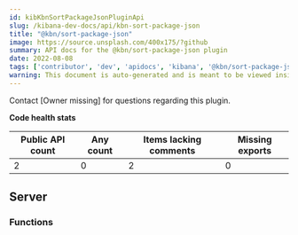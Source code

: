 ```yaml
---
id: kibKbnSortPackageJsonPluginApi
slug: /kibana-dev-docs/api/kbn-sort-package-json
title: "@kbn/sort-package-json"
image: https://source.unsplash.com/400x175/?github
summary: API docs for the @kbn/sort-package-json plugin
date: 2022-08-08
tags: ['contributor', 'dev', 'apidocs', 'kibana', '@kbn/sort-package-json']
warning: This document is auto-generated and is meant to be viewed inside our experimental, new docs system. Reach out in #docs-engineering for more info.
---
```




Contact [Owner missing] for questions regarding this plugin.

**Code health stats**

| Public API count  | Any count | Items lacking comments | Missing exports |
|-------------------|-----------|------------------------|-----------------|
| 2 | 0 | 2 | 0 |

## Server

### Functions
<DocDefinitionList data={kbnSortPackageJsonObj.server.functions}/>

